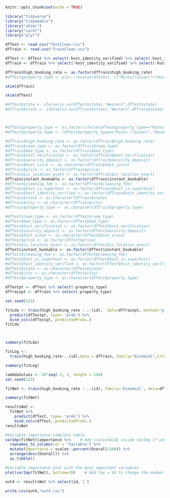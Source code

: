 

```r
knitr::opts_chunk$set(echo = TRUE)
```

```r
library("tidyverse")
library("tidymodels")
library("skimr")
library("caret")
library("plyr")
```



```r
dfTest <- read.csv("TestClean.csv")
dfTrain <- read.csv("TrainClean.csv")

dfTest <- dfTest %>% select(-host_identity_verified) %>% select(-host_is_superhost) %>% select(-state)
dfTrain <- dfTrain %>% select(-host_identity_verified) %>% select(-host_is_superhost) %>% select(-state)
```


```r
dfTrain$high_booking_rate <- as.factor(dfTrain$high_booking_rate)
#dfTest$property_type <- plyr::revalue(df$Test, c("Minsu(Taiwan)"="House"))
```

```r
skim(dfTrain)
```

```r
skim(dfTest)
```


```r
#dfTest$state <- ifelse(is.na(dfTest$state),"Western",dfTest$state)
#dfTrain$state <- ifelse(is.na(dfTrain$state),"Western",dfTrain$state)



#dfTest$property_type <- as.factor(ifelse(dfTest$property_type=="Minsu (Taiwan)","House",dfTest$property_type))
#dfTest$property_type <- (dfTest$property_type=="Minsu (Taiwan)","House",dfTest$property_type)

```



```r
#dfTrain$high_booking_rate <- as.factor(dfTrain$high_booking_rate)
#dfTrain$room_type <- as.factor(dfTrain$room_type)
#dfTrain$bed_type <- as.factor(dfTrain$bed_type)
#dfTrain$host_verification <- as.factor(dfTrain$host_verification)
#dfTrain$security_deposit <- as.factor(dfTrain$security_deposit)
#dfTrain$host_since <- as.character(dfTrain$host_since)
#dfTrain$price <- as.factor(dfTrain$price)
#dfTrain$is_location_exact <- as.factor(dfTrain$is_location_exact)
dfTrain$instant_bookable <- as.factor(dfTrain$instant_bookable)
#dfTrain$cleaning_fee <- as.factor(dfTrain$cleaning_fee)
#dfTrain$host_is_superhost <- as.factor(dfTrain$host_is_superhost)
#dfTrain$host_identity_verified <- as.factor(dfTrain$host_identity_verified)
#dfTrain$state <- as.character(dfTrain$state)
#dfTrain$city <- as.character(dfTrain$city)
#dfTrain$property_type <- as.character(dfTrain$property_type)

#dfTest$room_type <- as.factor(dfTest$room_type)
#dfTest$bed_type <- as.factor(dfTest$bed_type)
#dfTest$host_verification <- as.factor(dfTest$host_verification)
#dfTest$security_deposit <- as.factor(dfTest$security_deposit)
#dfTest$host_since <- as.character(dfTest$host_since)
#dfTest$price <- as.factor(dfTest$price)
#dfTest$is_location_exact <- as.factor(dfTest$is_location_exact)
dfTest$instant_bookable <- as.factor(dfTest$instant_bookable)
#dfTest$cleaning_fee <- as.factor(dfTest$cleaning_fee)
#dfTest$host_is_superhost <- as.factor(dfTest$host_is_superhost)
#dfTest$host_identity_verified <- as.factor(dfTest$host_identity_verified)
#dfTest$state <- as.character(dfTest$state)
#dfTest$city <- as.character(dfTest$city)
#dfTest$property_type <- as.character(dfTest$property_type)

```

```r
dfTestpt <- dfTest %>% select(-property_type)
dfTrainpt <- dfTrain %>% select(-property_type)
```

```r
set.seed(123)

fitLda <- train(high_booking_rate ~ .-(id),  data=dfTrainpt, method='glm', trControl=trainControl(method='cv', number=10)) %>% 
  predict(dfTestpt, type= 'prob') %>%      
  bind_cols(dfTestpt, predictedProb=.)
fitLda




```
```r
summary(fitLda)
```


```r
fitLog <- 
  train(high_booking_rate~.-(id),data = dfTrain, family="binomial",trControl=trainControl(method='cv', number=10),method='glm')

summary(fitLog)
```


```r
lambdaValues <- 10^seq(-3, 3, length = 100)
set.seed(123)

fitNet <- train(high_booking_rate ~ .-(id), family='binomial', data=dfTrain, method='rf', trControl=trainControl(method='cv', number=10))

summary(fitNet)

```

```r
resultsNet <-
  fitNet %>% 
    predict(dfTest, type= 'prob') %>%      
    bind_cols(dfTest, predictedProb=.)
resultsNet

```

```r
#Variable importance complete table
varImp(fitNet)$importance %>%    # Add scale=FALSE inside VarImp if you don't want to scale
  rownames_to_column(var = "Variable") %>%
  mutate(Importance = scales::percent(Overall/100)) %>% 
  arrange(desc(Overall)) %>% 
  as_tibble()
```


```r
#Variable importance plot with the most important variables
plot(varImp(fitNet), bottom=20)    # Add top = XX to change the number of visible variables

```


```r
out4 <- resultsNet %>% select(id,`1`)

write.csv(out4,"out4.csv")
```







